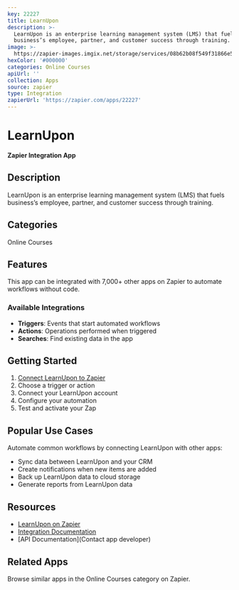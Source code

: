 ```yaml
---
key: 22227
title: LearnUpon
description: >-
  LearnUpon is an enterprise learning management system (LMS) that fuels
  business’s employee, partner, and customer success through training.
image: >-
  https://zapier-images.imgix.net/storage/services/08b62b08f549f31866e578113f0a169f.png?auto=format%2Ccompress&ixlib=python-3.0.0&q=50
hexColor: '#000000'
categories: Online Courses
apiUrl: ''
collection: Apps
source: zapier
type: Integration
zapierUrl: 'https://zapier.com/apps/22227'
---
```

# LearnUpon

**Zapier Integration App**

## Description

LearnUpon is an enterprise learning management system (LMS) that fuels business’s employee, partner, and customer success through training.

## Categories

Online Courses

## Features

This app can be integrated with 7,000+ other apps on Zapier to automate workflows without code.

### Available Integrations

- **Triggers**: Events that start automated workflows
- **Actions**: Operations performed when triggered
- **Searches**: Find existing data in the app

## Getting Started

1. [Connect LearnUpon to Zapier](https://zapier.com/apps/22227)
2. Choose a trigger or action
3. Connect your LearnUpon account
4. Configure your automation
5. Test and activate your Zap

## Popular Use Cases

Automate common workflows by connecting LearnUpon with other apps:

- Sync data between LearnUpon and your CRM
- Create notifications when new items are added
- Back up LearnUpon data to cloud storage
- Generate reports from LearnUpon data

## Resources

- [LearnUpon on Zapier](https://zapier.com/apps/22227)
- [Integration Documentation](https://zapier.com/apps/22227/integrations)
- [API Documentation](Contact app developer)

## Related Apps

Browse similar apps in the Online Courses category on Zapier.
